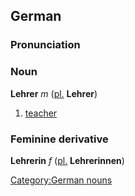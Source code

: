 ==German==
===Pronunciation===
{{IPA|[ˈleːʁɐ]}}
===Noun===
'''Lehrer''' ''m'' ([[plural|pl.]] '''Lehrer''')

#[[teacher]]

===Feminine derivative===
'''Lehrerin''' ''f'' ([[plural|pl.]] '''Lehrerinnen''')

[[Category:German nouns]]
